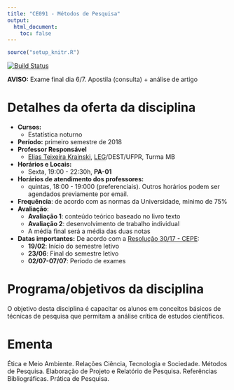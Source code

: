```yaml
---
title: "CE091 - Métodos de Pesquisa"
output:
  html_document:
    toc: false
---
```


```r
source("setup_knitr.R")
```

[![Build Status](https://travis-ci.org/leg-ufpr/ce091.svg?branch=master)](https://travis-ci.org/leg-ufpr/ce001)

 <div class="alert alert-danger" role="alert"> 
 **AVISO:** Exame final dia 6/7. Apostila (consulta) + análise de artigo 
 </div> 

# Detalhes da oferta da disciplina

- **Cursos:**
  - Estatística noturno
- **Período:** primeiro semestre de 2018
- **Professor Responsável**
  - [Elias Teixeira Krainski][], [LEG][]/DEST/UFPR, Turma MB
- **Horários e Locais:**
  - Sexta, 19:00 - 22:30h, **PA-01**
- **Horários de atendimento dos professores:**
    - quintas, 18:00 - 19:000 (preferenciais). Outros horários
      podem ser agendados previamente por email.
- **Frequência**: de acordo com as normas da Universidade, mínimo de 75%
- **Avaliação**: 
  - **Avaliação 1**: conteúdo teórico baseado no livro texto 
  - **Avaliação 2**: desenvolvimento de trabalho individual 
  - A média final será a média das duas notas 
- **Datas importantes:** De acordo com a [Resolução 30/17 - CEPE][]:
    - **19/02**: Início do semestre letivo
    - **23/06**: Final do semestre letivo
    - **02/07-07/07**: Período de exames

# Programa/objetivos da disciplina

O objetivo desta disciplina é capacitar os alunos em conceitos básicos
de técnicas de pesquisa que permitam a análise crítica de estudos científicos. 

# Ementa 

Ética e Meio Ambiente. Relações Ciência, Tecnologia e Sociedade. Métodos de Pesquisa. Elaboração de Projeto e Relatório de Pesquisa. Referências Bibliográficas. Prática de Pesquisa.

 
<!-- links -->

[Elias Teixeira Krainski]: http://www.leg.ufpr.br/~elias/
[LEG]: http://www.leg.ufpr.br
[Resolução 30/17 - CEPE]: http://www.est.ufpr.br/calendario/cepe3017.pdf
